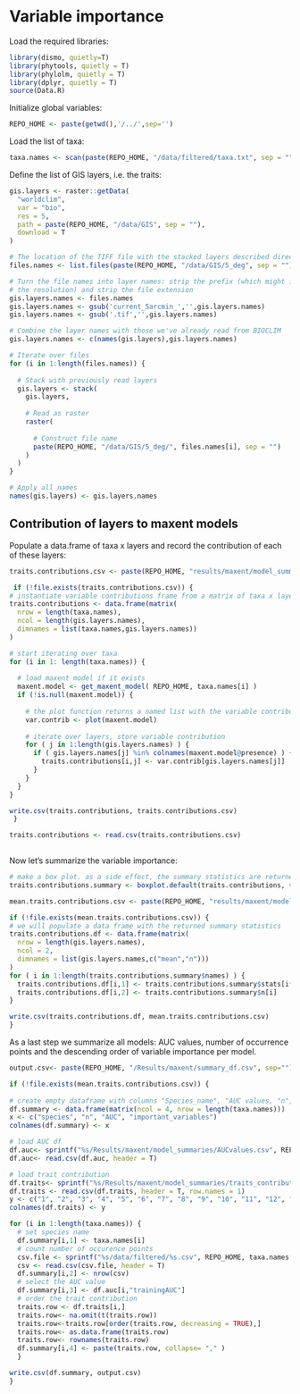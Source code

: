 
Variable importance 
============

Load the required libraries:

```r
library(dismo, quietly=T)
library(phytools, quietly = T)
library(phylolm, quietly = T)
library(dplyr, quietly = T)
source(Data.R)
```

Initialize global variables:

```r
REPO_HOME <- paste(getwd(),'/../',sep='')
```

Load the list of taxa:

```r
taxa.names <- scan(paste(REPO_HOME, "/data/filtered/taxa.txt", sep = ""), sep = "\n", what = character())
```

Define the list of GIS layers, i.e. the traits:

```r
gis.layers <- raster::getData(
  "worldclim",
  var = "bio",
  res = 5,
  path = paste(REPO_HOME, "/data/GIS", sep = ""),
  download = T
)

# The location of the TIFF file with the stacked layers described directly above
files.names <- list.files(paste(REPO_HOME, "/data/GIS/5_deg", sep = ""))

# Turn the file names into layer names: strip the prefix (which might include
# the resolution) and strip the file extension
gis.layers.names <- files.names
gis.layers.names <- gsub('current_5arcmin_','',gis.layers.names)
gis.layers.names <- gsub('.tif','',gis.layers.names)

# Combine the layer names with those we've already read from BIOCLIM
gis.layers.names <- c(names(gis.layers),gis.layers.names)

# Iterate over files
for (i in 1:length(files.names)) {
  
  # Stack with previously read layers
  gis.layers <- stack(
    gis.layers,
    
    # Read as raster
    raster(
      
      # Construct file name
      paste(REPO_HOME, "/data/GIS/5_deg/", files.names[i], sep = "")
    )
  )
}

# Apply all names
names(gis.layers) <- gis.layers.names
```

Contribution of layers to maxent models
---------------------------------------

Populate a data.frame of taxa x layers and record the contribution of each of these layers:

```r

traits.contributions.csv <- paste(REPO_HOME, "results/maxent/model_summaries/traits_contribution_maxent.csv", sep="")

 if (!file.exists(traits.contributions.csv)) {
# instantiate variable contributions frame from a matrix of taxa x layers
traits.contributions <- data.frame(matrix(
  nrow = length(taxa.names), 
  ncol = length(gis.layers.names), 
  dimnames = list(taxa.names,gis.layers.names))
)

# start iterating over taxa
for (i in 1: length(taxa.names)) {
  
  # load maxent model if it exists
  maxent.model <- get_maxent_model( REPO_HOME, taxa.names[i] )
  if (!is.null(maxent.model)) {
    
    # the plot function returns a named list with the variable contributions
    var.contrib <- plot(maxent.model)
      
    # iterate over layers, store variable contribution
    for ( j in 1:length(gis.layers.names) ) {
      if ( gis.layers.names[j] %in% colnames(maxent.model@presence) ) {
        traits.contributions[i,j] <- var.contrib[gis.layers.names[j]]
      }
    }
  }
}

write.csv(traits.contributions, traits.contributions.csv)
 }

traits.contributions <- read.csv(traits.contributions.csv)
    

```

Now let's summarize the variable importance:

```r

# make a box plot. as a side effect, the summary statistics are returned
traits.contributions.summary <- boxplot.default(traits.contributions, varwidth = T, outline = F)

mean.traits.contributions.csv <- paste(REPO_HOME, "results/maxent/model_summaries/mean_traits_contribution_maxent.csv", sep="")

if (!file.exists(mean.traits.contributions.csv)) {
# we will populate a data frame with the returned summary statistics
traits.contributions.df <- data.frame(matrix(
  nrow = length(gis.layers.names), 
  ncol = 2, 
  dimnames = list(gis.layers.names,c("mean","n")))
)
for ( i in 1:length(traits.contributions.summary$names) ) {
  traits.contributions.df[i,1] <- traits.contributions.summary$stats[i*5-2]
  traits.contributions.df[i,2] <- traits.contributions.summary$n[i]
}

write.csv(traits.contributions.df, mean.traits.contributions.csv)
}
```

As a last step we summarize all models: AUC values, number of occurrence points and the descending order of variable importance per model. 

```r
output.csv<- paste(REPO_HOME, "/Results/maxent/summary_df.csv", sep="")  

if (!file.exists(mean.traits.contributions.csv)) {
  
# create empty dataframe with columns "Species_name", "AUC values, "n", "important_variables"
df.summary <- data.frame(matrix(ncol = 4, nrow = length(taxa.names)))
x <- c("species", "n", "AUC", "important_variables")
colnames(df.summary) <- x

# load AUC df
df.auc<- sprintf("%s/Results/maxent/model_summaries/AUCvalues.csv", REPO_HOME)
df.auc<- read.csv(df.auc, header = T)

# load trait contribution
df.traits<- sprintf("%s/Results/maxent/model_summaries/traits_contribution_maxent.csv", REPO_HOME)
df.traits <- read.csv(df.traits, header = T, row.names = 1)
y <- c("1", "2", "3", "4", "5", "6", "7", "8", "9", "10", "11", "12", "13", "14", "15", "16", "17", "18", "19", "20", "21", "22", "23", "24", "25", "26", "27", "28", "29","30", "31", "32", "33", "34", "35", "36", "37", "38", "39", "40", "41")
colnames(df.traits) <- y

for (i in 1:length(taxa.names)) {
  # set species name
  df.summary[i,1] <- taxa.names[i]
  # count number of occurence points 
  csv.file <- sprintf("%s/data/filtered/%s.csv", REPO_HOME, taxa.names[i])
  csv <- read.csv(csv.file, header = T)
  df.summary[i,2] <- nrow(csv)
  # select the AUC value
  df.summary[i,3] <- df.auc[i,"trainingAUC"]
  # order the trait contribution
  traits.row <- df.traits[i,]
  traits.row<- na.omit(t(traits.row))
  traits.row<-traits.row[order(traits.row, decreasing = TRUE),] 
  traits.row<- as.data.frame(traits.row)
  traits.row<- rownames(traits.row)
  df.summary[i,4] <- paste(traits.row, collapse= "," )
  }

write.csv(df.summary, output.csv)
}
```
